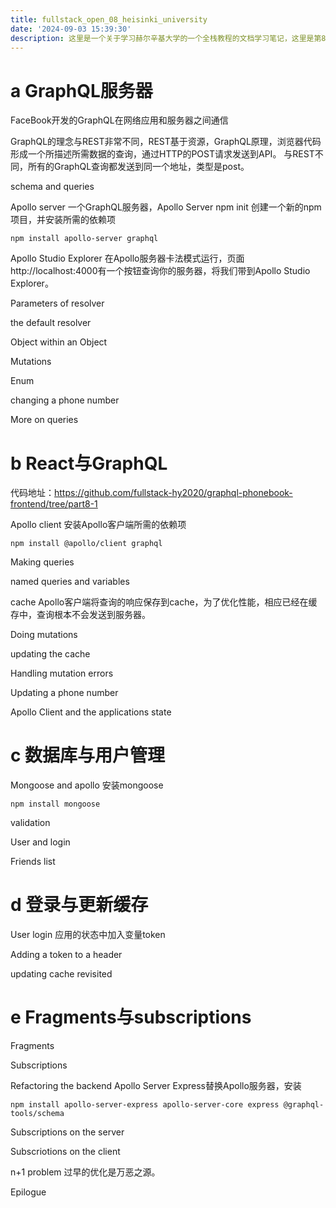 ```yaml
---
title: fullstack_open_08_heisinki_university
date: '2024-09-03 15:39:30'
description: 这里是一个关于学习赫尔辛基大学的一个全栈教程的文档学习笔记，这里是第8部分，GraphQL
---
```


# a GraphQL服务器
FaceBook开发的GraphQL在网络应用和服务器之间通信

GraphQL的理念与REST非常不同，REST基于资源，GraphQL原理，浏览器代码形成一个所描述所需数据的查询，通过HTTP的POST请求发送到API。
与REST不同，所有的GraphQL查询都发送到同一个地址，类型是post。

schema and queries

Apollo server
一个GraphQL服务器，Apollo Server
npm init 创建一个新的npm项目，并安装所需的依赖项
```
npm install apollo-server graphql
```

Apollo Studio Explorer
在Apollo服务器卡法模式运行，页面http://localhost:4000有一个按钮查询你的服务器，将我们带到Apollo Studio Explorer。

Parameters of resolver


the default resolver


Object within an Object


Mutations


Enum


changing a phone number

More on queries


# b React与GraphQL
代码地址：https://github.com/fullstack-hy2020/graphql-phonebook-frontend/tree/part8-1

Apollo client
安装Apollo客户端所需的依赖项
```
npm install @apollo/client graphql
```

Making queries

named queries and variables

cache
Apollo客户端将查询的响应保存到cache，为了优化性能，相应已经在缓存中，查询根本不会发送到服务器。


Doing mutations


updating the cache


Handling mutation errors


Updating a phone number

Apollo Client and the applications state

# c 数据库与用户管理
Mongoose and apollo
安装mongoose
```
npm install mongoose
```

validation


User and login


Friends list

# d 登录与更新缓存
User login
应用的状态中加入变量token

Adding a token to a header

updating cache revisited

# e Fragments与subscriptions
Fragments

Subscriptions


Refactoring the backend
Apollo Server Express替换Apollo服务器，安装
```
npm install apollo-server-express apollo-server-core express @graphql-tools/schema
```

Subscriptions on the server


Subscriotions on the client


n+1 problem
过早的优化是万恶之源。


Epilogue
